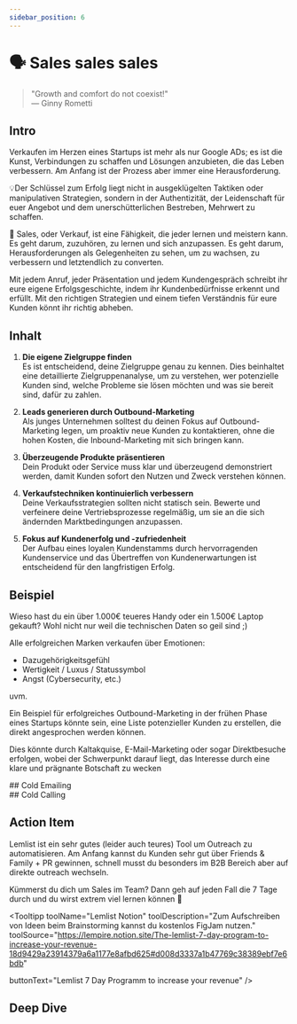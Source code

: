 ```yaml
---
sidebar_position: 6
---
```


# 🗣️ Sales sales sales

> "Growth and comfort do not coexist!"\
> ― Ginny Rometti

## Intro

Verkaufen im Herzen eines Startups ist mehr als nur Google ADs; es ist die Kunst, Verbindungen zu schaffen und Lösungen anzubieten, die das Leben verbessern.
Am Anfang ist der Prozess aber immer eine Herausforderung.

💡Der Schlüssel zum Erfolg liegt nicht in ausgeklügelten Taktiken oder manipulativen Strategien, sondern in der Authentizität, der Leidenschaft für euer Angebot und dem unerschütterlichen Bestreben, Mehrwert zu schaffen.

🤝 Sales, oder Verkauf, ist eine Fähigkeit, die jeder lernen und meistern kann.
Es geht darum, zuzuhören, zu lernen und sich anzupassen. Es geht darum, Herausforderungen als Gelegenheiten zu sehen, um zu wachsen, zu verbessern und letztendlich zu converten.

Mit jedem Anruf, jeder Präsentation und jedem Kundengespräch schreibt ihr eure eigene Erfolgsgeschichte, indem ihr Kundenbedürfnisse erkennt und erfüllt. Mit den richtigen Strategien und einem tiefen Verständnis für eure Kunden könnt ihr richtig abheben.

## Inhalt

1. **Die eigene Zielgruppe finden**\
   Es ist entscheidend, deine Zielgruppe genau zu kennen. Dies beinhaltet eine detaillierte Zielgruppenanalyse, um zu verstehen, wer potenzielle Kunden sind, welche Probleme sie lösen möchten und was sie bereit sind, dafür zu zahlen.

2. **Leads generieren durch Outbound-Marketing**\
   Als junges Unternehmen solltest du deinen Fokus auf Outbound-Marketing legen, um proaktiv neue Kunden zu kontaktieren, ohne die hohen Kosten, die Inbound-Marketing mit sich bringen kann.

3. **Überzeugende Produkte präsentieren**\
   Dein Produkt oder Service muss klar und überzeugend demonstriert werden, damit Kunden sofort den Nutzen und Zweck verstehen können.

4. **Verkaufstechniken kontinuierlich verbessern**\
   Deine Verkaufsstrategien sollten nicht statisch sein. Bewerte und verfeinere deine Vertriebsprozesse regelmäßig, um sie an die sich ändernden Marktbedingungen anzupassen.

5. **Fokus auf Kundenerfolg und -zufriedenheit**\
   Der Aufbau eines loyalen Kundenstamms durch hervorragenden Kundenservice und das Übertreffen von Kundenerwartungen ist entscheidend für den langfristigen Erfolg.

## Beispiel

Wieso hast du ein über 1.000€ teueres Handy oder ein 1.500€ Laptop gekauft?
Wohl nicht nur weil die technischen Daten so geil sind ;)

Alle erfolgreichen Marken verkaufen über Emotionen:

- Dazugehörigkeitsgefühl
- Wertigkeit / Luxus / Statussymbol
- Angst (Cybersecurity, etc.)

uvm.

Ein Beispiel für erfolgreiches Outbound-Marketing in der frühen Phase eines Startups könnte sein, eine Liste potenzieller Kunden zu erstellen, die direkt angesprochen werden können.

Dies könnte durch Kaltakquise, E-Mail-Marketing oder sogar Direktbesuche erfolgen, wobei der Schwerpunkt darauf liegt, das Interesse durch eine klare und prägnante Botschaft zu wecken

<TwoColumns>
   <div>
      ## Cold Emailing
      <YouTube videoId="1hpqcvTvUTI" />
      <YouTube videoId="fvfX28rPYxA" />
      <YouTube videoId="N2yMBDt91Ts" />
   </div>
   <div> 
      ## Cold Calling 
      <YouTube videoId="TWcKrCNPzGs" />
      <YouTube videoId="chXzqpr9ytI" />
      <YouTube videoId="gjHv4pM8WEQ" />
   </div>
</TwoColumns>

## Action Item

Lemlist ist ein sehr gutes (leider auch teures) Tool um Outreach zu automatisieren.
Am Anfang kannst du Kunden sehr gut über Friends & Family + PR gewinnen, schnell musst du besonders im B2B Bereich aber auf direkte outreach wechseln.

Kümmerst du dich um Sales im Team?
Dann geh auf jeden Fall die 7 Tage durch und du wirst extrem viel lernen können 🚀

<Tooltipp
toolName="Lemlist Notion"
toolDescription="Zum Aufschreiben von Ideen beim Brainstorming kannst du kostenlos FigJam nutzen."
toolSource="https://lempire.notion.site/The-lemlist-7-day-program-to-increase-your-revenue-18d9429a23914379a6a1177e8afbd625#d008d3337a1b47769c38389ebf7e6bdb"

buttonText="Lemlist 7 Day Programm to increase your revenue"
/>

## Deep Dive

<TwoColumns>
   <div>
      <YouTube videoId="xZi4kTJG-LE" />
      <YouTube videoId="89Vpqm2IaPE" />
   </div>
   <Spotify source="https://open.spotify.com/episode/4kA1WYkVTNefEdH8s72pcN?si=716d985b24824c98"/>
</TwoColumns>
